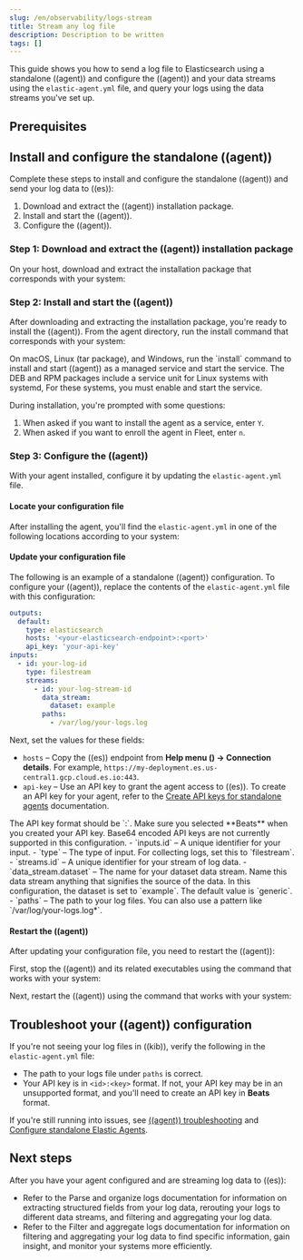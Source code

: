 ```yaml
---
slug: /en/observability/logs-stream
title: Stream any log file
description: Description to be written
tags: []
---
```



<div id="logs-stream"></div>

This guide shows you how to send a log file to Elasticsearch using a standalone ((agent)) and configure the ((agent)) and your data streams using the `elastic-agent.yml` file, and query your logs using the data streams you've set up.

<div id="logs-stream-prereq"></div>

## Prerequisites

<MonitoringPrereqs />

<div id="logs-stream-install-config-agent"></div>

## Install and configure the standalone ((agent))

Complete these steps to install and configure the standalone ((agent)) and send your log data to ((es)):

1. <DocLink slug="/en/observability/logs-stream" section="step-1-download-and-extract-the-((agent))-installation-package">Download and extract the ((agent)) installation package.</DocLink>
1. <DocLink slug="/en/observability/logs-stream" section="step-2-install-and-start-the-((agent))">Install and start the ((agent)).</DocLink>
1. <DocLink slug="/en/observability/logs-stream" section="step-3-configure-the-((agent))">Configure the ((agent)).</DocLink>

<div id="logs-stream-extract-agent"></div>

### Step 1: Download and extract the ((agent)) installation package

On your host, download and extract the installation package that corresponds with your system:

<DownloadWidget />

<div id="logs-stream-install-agent"></div>

### Step 2: Install and start the ((agent))
After downloading and extracting the installation package, you're ready to install the ((agent)). From the agent directory, run the install command that corresponds with your system:

<DocCallOut title="Note">
On macOS, Linux (tar package), and Windows, run the `install` command to
install and start ((agent)) as a managed service and start the service. The DEB and RPM
packages include a service unit for Linux systems with
systemd, For these systems, you must enable and start the service.
</DocCallOut>

<RunStandaloneWidget />

During installation, you're prompted with some questions:

1. When asked if you want to install the agent as a service, enter `Y`.
1. When asked if you want to enroll the agent in Fleet, enter `n`.

<div id="logs-stream-agent-config"></div>

### Step 3: Configure the ((agent))

With your agent installed, configure it by updating the `elastic-agent.yml` file.

<div id="logs-stream-yml-location"></div>

#### Locate your configuration file

After installing the agent, you'll find the `elastic-agent.yml` in one of the following locations according to your system:

<AgentLocationWidget />

<div id="logs-stream-example-config"></div>

#### Update your configuration file

The following is an example of a standalone ((agent)) configuration. To configure your ((agent)), replace the contents of the `elastic-agent.yml` file with this configuration:

```yaml
outputs:
  default:
    type: elasticsearch
    hosts: '<your-elasticsearch-endpoint>:<port>'
    api_key: 'your-api-key'
inputs:
  - id: your-log-id
    type: filestream
    streams:
      - id: your-log-stream-id
        data_stream:
          dataset: example
        paths:
          - /var/log/your-logs.log
```

Next, set the values for these fields:

- `hosts` – Copy the ((es)) endpoint from **Help menu (<DocImage flatImage alt="" url="images/help-icon.png" />) → Connection details**. For example, `https://my-deployment.es.us-central1.gcp.cloud.es.io:443`.
- `api-key` – Use an API key to grant the agent access to ((es)). To create an API key for your agent, refer to the [Create API keys for standalone agents](((fleet-guide))/grant-access-to-elasticsearch.html#create-api-key-standalone-agent) documentation.

<DocCallOut title="Note">
The API key format should be `<id>:<key>`. Make sure you selected **Beats** when you created your API key. Base64 encoded API keys are not currently supported in this configuration.
- `inputs.id` – A unique identifier for your input.
- `type` – The type of input. For collecting logs, set this to `filestream`.
- `streams.id` – A unique identifier for your stream of log data.
- `data_stream.dataset` – The name for your dataset data stream. Name this data stream anything that signifies the source of the data. In this configuration, the dataset is set to `example`. The default value is `generic`.
- `paths` – The path to your log files. You can also use a pattern like `/var/log/your-logs.log*`.
</DocCallOut>

<div id="logs-stream-restart-agent"></div>

#### Restart the ((agent))

After updating your configuration file, you need to restart the ((agent)):

First, stop the ((agent)) and its related executables using the command that works with your system:

<StopWidget />

Next, restart the ((agent)) using the command that works with your system:

<StartWidget />

<div id="logs-stream-troubleshooting"></div>

## Troubleshoot your ((agent)) configuration

If you're not seeing your log files in ((kib)), verify the following in the `elastic-agent.yml` file:

- The path to your logs file under `paths` is correct.
- Your API key is in `<id>:<key>` format. If not, your API key may be in an unsupported format, and you'll need to create an API key in **Beats** format.

If you're still running into issues, see [((agent)) troubleshooting](((fleet-guide))/fleet-troubleshooting.html) and [Configure standalone Elastic Agents](((fleet-guide))/elastic-agent-configuration.html).

<div id="logs-stream-next-steps"></div>

## Next steps

After you have your agent configured and are streaming log data to ((es)):

- Refer to the <DocLink slug="/en/observability/logs-parse">Parse and organize logs</DocLink> documentation for information on extracting structured fields from your log data, rerouting your logs to different data streams, and filtering and aggregating your log data.
- Refer to the <DocLink slug="/en/observability/logs-filter-and-aggregate">Filter and aggregate logs</DocLink> documentation for information on filtering and aggregating your log data to find specific information, gain insight, and monitor your systems more efficiently.
